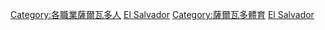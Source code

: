 {{Commonscat|Sportspeople from El Salvador}}

[[Category:各職業薩爾瓦多人|Category:各職業薩爾瓦多人]]
[[Category:各國運動員|El Salvador]]
[[Category:薩爾瓦多體育|Category:薩爾瓦多體育]]
[[Category:北美洲运动员|El Salvador]]